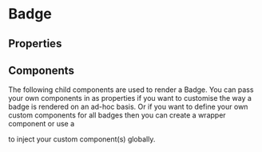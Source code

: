 
# Badge

<Badge/>

## Properties

<Text/>
<Tag/>
<Color/>
<Compact/>
<ClassName/>
<Border/>
<Radius/>
<Shadow/>
<Size/>
<Icon/>
<IconLeft/>
<IconRight/>
<Prefix/>
<Suffix/>
<Tooltip/>

## Components

The following child components are used to render a Badge.  You can pass your
own components in as properties if you want to customise the way a badge is
rendered on an ad-hoc basis.  Or if you want to define your own custom components
for all badges then you can create a wrapper component or use a
<Link to="/theming/theme-provider" text="Theme Provider"/> to inject your custom
component(s) globally.

<Content/>
<PrefixComp/>
<SuffixComp/>
